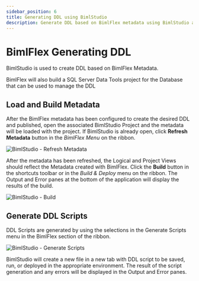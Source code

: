 ---
sidebar_position: 6
title: Generating DDL using BimlStudio
description: Generate DDL based on BimlFlex metadata using BimlStudio and DDL scripts 
---
<head>
  <meta name="varigenceProduct" content="BimlFlex"></meta>
  <meta name="varigenceArticleType" content="Conceptual"></meta>
</head>

# BimlFlex Generating DDL

BimlStudio is used to create DDL based on BimlFlex Metadata.

BimlFlex will also build a SQL Server Data Tools project for the Database that can be used to manage the DDL

## Load and Build Metadata

After the BimlFlex metadata has been configured to create the desired DDL and published, open the associated BimlStudio Project and the metadata will be loaded with the project. If BimlStudio is already open, click **Refresh Metadata** button in the *BimlFlex Menu* on the ribbon.

![BimlStudio - Refresh Metadata](/img/bimlflex/bimlstudio-refresh-metadata.png "BimlStudio - Refresh Metadata")

After the metadata has been refreshed, the Logical and Project Views should reflect the Metadata created with BimlFlex. Click the **Build** button in the shortcuts toolbar or in the *Build & Deploy* menu on the ribbon. The Output and Error panes at the bottom of the application will display the results of the build.

![BimlStudio - Build](/img/bimlflex/bimlstudio-build.png "BimlStudio - Build")

## Generate DDL Scripts

DDL Scripts are generated by using the selections in the Generate Scripts menu in the BimlFlex section of the ribbon.

![BimlStudio - Generate Scripts](/img/bimlflex/bimlstudio-generate-scripts.png "BimlStudio - Generate Scripts")

BimlStudio will create a new file in a new tab with DDL script to be saved, run, or deployed in the appropriate environment. The result of the script generation and any errors will be displayed in the Output and Error panes.
